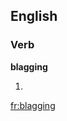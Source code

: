 ==English==

===Verb===
'''blagging'''

# {{present participle of|blag}}
{{count page|[[Wiktionary:Page count]]}}

[[fr:blagging]]
